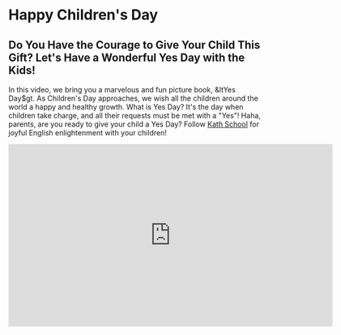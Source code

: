 # Happy Children's Day

## Do You Have the Courage to Give Your Child This Gift? Let's Have a Wonderful Yes Day with the Kids!

In this video, we bring you a marvelous and fun picture book, &ltYes Day$gt.
As Children's Day approaches, we wish all the children around the world a happy and healthy growth.
What is Yes Day?
It's the day when children take charge, and all their requests must be met with a "Yes"!
Haha, parents, are you ready to give your child a Yes Day?
Follow [Kath School](https://space.bilibili.com/20797715) for joyful English enlightenment with your children!

<iframe
  src="https://player.bilibili.com/player.html?bvid=BV1vV4y1z7TG&cid=1&page=1"
  scrolling="no"
  border="0"
  frameborder="no"
  framespacing="0"
  allowfullscreen="true"
  width="640"
  height="360"
></iframe>
